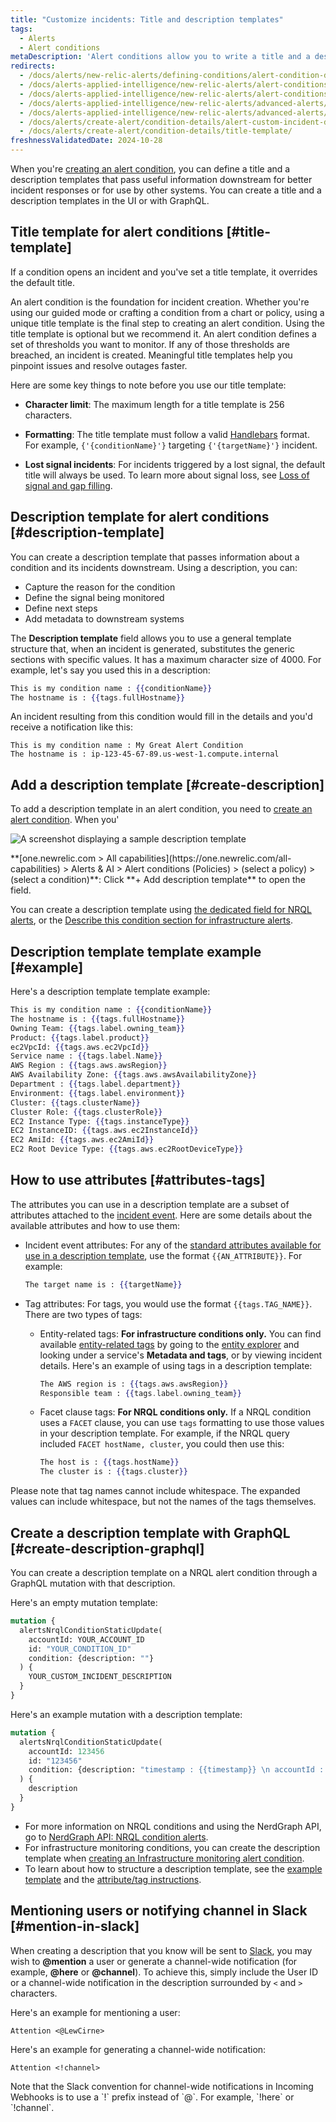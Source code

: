 ```yaml
---
title: "Customize incidents: Title and description templates"
tags:
  - Alerts
  - Alert conditions
metaDescription: 'Alert conditions allow you to write a title and a description, which adds context to your incidents and notifications.'
redirects:
  - /docs/alerts/new-relic-alerts/defining-conditions/alert-condition-descriptions
  - /docs/alerts-applied-intelligence/new-relic-alerts/alert-conditions/alert-descriptions
  - /docs/alerts-applied-intelligence/new-relic-alerts/alert-conditions/alert-custom-violation-descriptions
  - /docs/alerts-applied-intelligence/new-relic-alerts/advanced-alerts/advanced-techniques/alert-custom-violation-descriptions/
  - /docs/alerts-applied-intelligence/new-relic-alerts/advanced-alerts/advanced-techniques/alert-custom-incident-descriptions
  - /docs/alerts/create-alert/condition-details/alert-custom-incident-descriptions
  - /docs/alerts/create-alert/condition-details/title-template/
freshnessValidatedDate: 2024-10-28
---
```


When you're [creating an alert condition](/docs/alerts/alert-conditions/create-alert-conditions), you can define a title and a description templates that pass useful information downstream for better incident responses or for use by other systems. You can create a title and a description templates in the UI or with GraphQL.


## Title template for alert conditions [#title-template]

If a condition opens an incident and you've set a title template, it overrides the default title.

An alert condition is the foundation for incident creation. Whether you're using our guided mode or crafting a condition from a chart or policy, using a unique title template is the final step to creating an alert condition. Using the title template is optional but we recommend it. An alert condition defines a set of thresholds you want to monitor. If any of those thresholds are breached, an incident is created. Meaningful title templates help you pinpoint issues and resolve outages faster.

Here are some key things to note before you use our title template:

* **Character limit**: The maximum length for a title template is 256 characters.

* **Formatting**: The title template must follow a valid [Handlebars](https://handlebarsjs.com/guide/) format. For example, `{'{conditionName}'}` targeting `{'{targetName}'}` incident.

* **Lost signal incidents**: For incidents triggered by a lost signal, the default title will always be used. To learn more about signal loss, see [Loss of signal and gap filling](/docs/alerts/alert-conditions/nrql-tips/#signal-loss).



## Description template for alert conditions [#description-template]

You can create a description template that passes information about a condition and its incidents downstream. Using a description, you can:

* Capture the reason for the condition
* Define the signal being monitored
* Define next steps
* Add metadata to downstream systems

The <DNT>**Description template**</DNT> field allows you to use a general template structure that, when an incident is generated, substitutes the generic sections with specific values. It has a maximum character size of 4000. For example, let's say you used this in a description:

```handlebars
This is my condition name : {{conditionName}}
The hostname is : {{tags.fullHostname}}
```

An incident resulting from this condition would fill in the details and you'd receive a notification like this:

```
This is my condition name : My Great Alert Condition
The hostname is : ip-123-45-67-89.us-west-1.compute.internal
```

## Add a description template [#create-description]

To add a description template in an alert condition, you need to [create an alert condition](/docs/alerts/alert-conditions/create-alert-conditions). When you'



<img
  title="description template"
  alt="A screenshot displaying a sample description template"
  src="/images/alerts_screenshot-full_custom-incident-description-alerts.webp"
/>

<figcaption>
  <DNT>**[one.newrelic.com > All capabilities](https://one.newrelic.com/all-capabilities) > Alerts & AI > Alert conditions (Policies) > (select a policy) > (select a condition)**</DNT>: Click <DNT>**+ Add description template**</DNT> to open the field.
</figcaption>

You can create a description template using [the dedicated field for NRQL alerts](/docs/alerts-applied-intelligence/new-relic-alerts/alert-conditions/create-nrql-alert-conditions/), or the [Describe this condition section for infrastructure alerts](/docs/infrastructure/new-relic-infrastructure/infrastructure-alert-conditions/infrastructure-alerts-add-edit-or-view-host-alert-information/).

## Description template template example [#example]

Here's a description template template example:

```handlebars
This is my condition name : {{conditionName}}
The hostname is : {{tags.fullHostname}}
Owning Team: {{tags.label.owning_team}}
Product: {{tags.label.product}}
ec2VpcId: {{tags.aws.ec2VpcId}}
Service name : {{tags.label.Name}}
AWS Region : {{tags.aws.awsRegion}}
AWS Availability Zone: {{tags.aws.awsAvailabilityZone}}
Department : {{tags.label.department}}
Environment: {{tags.label.environment}}
Cluster: {{tags.clusterName}}
Cluster Role: {{tags.clusterRole}}
EC2 Instance Type: {{tags.instanceType}}
EC2 InstanceID: {{tags.aws.ec2InstanceId}}
EC2 AmiId: {{tags.aws.ec2AmiId}}
EC2 Root Device Type: {{tags.aws.ec2RootDeviceType}}
```

## How to use attributes [#attributes-tags]

The attributes you can use in a description template are a subset of attributes attached to the [incident event](/docs/alerts-applied-intelligence/new-relic-alerts/advanced-alerts/understand-technical-concepts/incident-event-attributes). Here are some details about the available attributes and how to use them:

* Incident event attributes: For any of the [standard attributes available for use in a description template](/docs/alerts-applied-intelligence/new-relic-alerts/advanced-alerts/understand-technical-concepts/incident-event-attributes), use the format `{{AN_ATTRIBUTE}}`. For example:

  ```handlebars
  The target name is : {{targetName}}
  ```
* Tag attributes: For tags, you would use the format `{{tags.TAG_NAME}}`. There are two types of tags:

  * Entity-related tags: <DNT>**For infrastructure conditions only.**</DNT> You can find available [entity-related tags](/docs/new-relic-one/use-new-relic-one/core-concepts/tagging-use-tags-organize-group-what-you-monitor#) by going to the [entity explorer](/docs/new-relic-one/use-new-relic-one/ui-data/new-relic-one-entity-explorer-view-performance-across-apps-services-hosts) and looking under a service's <DNT>**Metadata and tags**</DNT>, or by viewing incident details. Here's an example of using tags in a description template:

    ```handlebars
    The AWS region is : {{tags.aws.awsRegion}}
    Responsible team : {{tags.label.owning_team}}
    ```
  * Facet clause tags: <DNT>**For NRQL conditions only.**</DNT> If a NRQL condition uses a `FACET` clause, you can use `tags` formatting to use those values in your description template. For example, if the NRQL query included `FACET hostName, cluster`, you could then use this:

    ```handlebars
    The host is : {{tags.hostName}}
    The cluster is : {{tags.cluster}}
    ```

Please note that tag names cannot include whitespace. The expanded values can include whitespace, but not the names of the tags themselves.

## Create a description template with GraphQL [#create-description-graphql]

You can create a description template on a NRQL alert condition through a GraphQL mutation with that description.

Here's an empty mutation template:

```graphql
mutation {
  alertsNrqlConditionStaticUpdate(
    accountId: YOUR_ACCOUNT_ID
    id: "YOUR_CONDITION_ID"
    condition: {description: ""}
  ) {
    YOUR_CUSTOM_INCIDENT_DESCRIPTION
  }
}
```

Here's an example mutation with a description template:

```graphql
mutation {
  alertsNrqlConditionStaticUpdate(
    accountId: 123456
    id: "123456"
    condition: {description: "timestamp : {{timestamp}} \n accountId : {{accountId}} \n type : {{type}} \n event : {{event}} \n description : {{description}} \n policyId : {{policyId}} \n policyName: {{policyName}} \n conditionName : {{conditionName}} \n conditionId : {{conditionId}} \n product : {{product}} \n conditionType : {{conditionType}} \n RunbookUrl : {{runbookUrl}} \n nrqlQuery : {{nrqlQuery}} \n nrqlEventType : {{nrqlEventType}} \n targetID : {{targetId}} \n targetName : {{targetName}} \n commandLine : {{tags.commandLine}} \n entityGuid : {{tags.entityGuid}} \n entityName : {{tags.entityName}} \n fullHostname : {{tags.fullHostname}} \n instanceType : {{tags.instanceType}} \n processDisplayName : {{tags.processDisplayName}}"}
  ) {
    description
  }
}
```

* For more information on NRQL conditions and using the NerdGraph API, go to [NerdGraph API: NRQL condition alerts](/docs/alerts/alerts-nerdgraph/nerdgraph-examples/nerdgraph-api-alerts-nrql-conditions).
* For infrastructure monitoring conditions, you can create the description template when [creating an Infrastructure monitoring alert condition](/docs/infrastructure/new-relic-infrastructure/infrastructure-alert-conditions/infrastructure-alerts-add-edit-or-view-host-alert-information).
* To learn about how to structure a description template, see the [example template](#example) and the [attribute/tag instructions](#attributes-tags).

## Mentioning users or notifying channel in Slack [#mention-in-slack]

When creating a description that you know will be sent to [Slack](/docs/alerts-applied-intelligence/new-relic-alerts/alert-notifications/notification-channels-control-where-send-alerts#slack), you may wish to <DNT>**@mention**</DNT> a user or generate a channel-wide notification (for example, <DNT>**@here**</DNT> or <DNT>**@channel**</DNT>). To achieve this, simply include the User ID or a channel-wide notification in the description surrounded by `<` and `>` characters.

Here's an example for mentioning a user:

```
Attention <@LewCirne>
```

Here's an example for generating a channel-wide notification:

```
Attention <!channel>
```

<Callout variant="important">
  Note that the Slack convention for channel-wide notifications in Incoming Webhooks is to use a `!` prefix instead of `@`. For example, `!here` or `!channel`.
</Callout>
